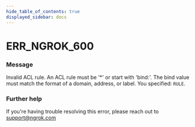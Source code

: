 ```yaml
---
hide_table_of_contents: true
displayed_sidebar: docs
---
```



# ERR_NGROK_600

### Message

Invalid ACL rule. An ACL rule must be '\*' or start with 'bind:'. The bind value must match the format of a domain, address, or label. You specified: `RULE`.

### Further help

If you're having trouble resolving this error, please reach out to [support@ngrok.com](mailto:support@ngrok.com?subject=Help%20with%20ERR_NGROK_600)

<ErrorDetails error="err_ngrok_600" />
